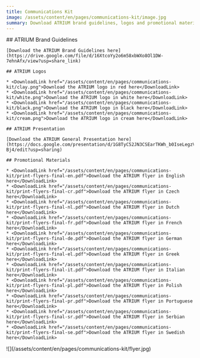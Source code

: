 ```yaml
---
title: Communications Kit
image: /assets/content/en/pages/communications-kit/image.jpg
summary: Download ATRIUM brand guidelines, logos and promotional materials
---
```

<Grid variant="two-columns">
  <GridItem>
    ## ATRIUM Brand Guidelines

    [Download the ATRIUM Brand Guidelines here](https://drive.google.com/file/d/16XtcoYy2o6m58xbWXo8Ol1DW-7ehnAfx/view?usp=share_link)

    ## ATRIUM Logos

    * <DownloadLink href="/assets/content/en/pages/communications-kit/clay.png">Download the ATRIUM logo in red here</DownloadLink>
    * <DownloadLink href="/assets/content/en/pages/communications-kit/white.png">Download the ATRIUM logo in white here</DownloadLink>
    * <DownloadLink href="/assets/content/en/pages/communications-kit/black.png">Download the ATRIUM logo in black here</DownloadLink>
    * <DownloadLink href="/assets/content/en/pages/communications-kit/cream.png">Download the ATRIUM logo in cream here</DownloadLink>

    ## ATRIUM Presentation

    [Download the ATRIUM General Presentation here](https://docs.google.com/presentation/d/1G8TyC52JN3CSEarTKWh_b0IseLegzVL0n0LLkmN-Bj4/edit?usp=sharing)

    ## Promotional Materials

    * <DownloadLink href="/assets/content/en/pages/communications-kit/print-flyers-final-en.pdf">Download the ATRIUM flyer in English here</DownloadLink>
    * <DownloadLink href="/assets/content/en/pages/communications-kit/print-flyers-final-cr.pdf">Download the ATRIUM flyer in Czech here</DownloadLink>
    * <DownloadLink href="/assets/content/en/pages/communications-kit/print-flyers-final-nl.pdf">Download the ATRIUM flyer in Dutch here</DownloadLink>
    * <DownloadLink href="/assets/content/en/pages/communications-kit/print-flyers-final-fr.pdf">Download the ATRIUM flyer in French here</DownloadLink>
    * <DownloadLink href="/assets/content/en/pages/communications-kit/print-flyers-final-de.pdf">Download the ATRIUM flyer in German here</DownloadLink>
    * <DownloadLink href="/assets/content/en/pages/communications-kit/print-flyers-final-el.pdf">Download the ATRIUM flyer in Greek here</DownloadLink>
    * <DownloadLink href="/assets/content/en/pages/communications-kit/print-flyers-final-it.pdf">Download the ATRIUM flyer in Italian here</DownloadLink>
    * <DownloadLink href="/assets/content/en/pages/communications-kit/print-flyers-final-pl.pdf">Download the ATRIUM flyer in Polish here</DownloadLink>
    * <DownloadLink href="/assets/content/en/pages/communications-kit/print-flyers-final-pr.pdf">Download the ATRIUM flyer in Portuguese here</DownloadLink>
    * <DownloadLink href="/assets/content/en/pages/communications-kit/print-flyers-final-sr.pdf">Download the ATRIUM flyer in Serbian here</DownloadLink>
    * <DownloadLink href="/assets/content/en/pages/communications-kit/print-flyers-final-se.pdf">Download the ATRIUM flyer in Swedish here</DownloadLink>
  </GridItem>

  <GridItem>
    ![](/assets/content/en/pages/communications-kit/flyer.jpg)
  </GridItem>
</Grid>

